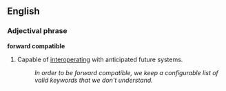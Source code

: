 ==English==

===Adjectival phrase===
'''forward compatible'''

# {{software}} Capable of [[interoperate|interoperating]] with anticipated future systems.
#: ''In order to be forward compatible, we keep a configurable list of valid keywords that we don't understand.''